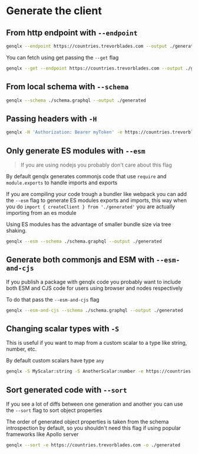 # Generate the client

## From http endpoint with `--endpoint`

```bash
genqlx --endpoint https://countries.trevorblades.com --output ./generated
```

You can fetch using get passing the `--get` flag

```bash
genqlx --get --endpoint https://countries.trevorblades.com --output ./generated
```

## From local schema with `--schema`

```bash
genqlx --schema ./schema.graphql --output ./generated
```

## Passing headers with `-H`

```bash
genqlx -H 'Authorization: Bearer myToken' -e https://countries.trevorblades.com -o ./generated
```

## Only generate ES modules with `--esm`

> If you are using nodejs you probably don't care about this flag

By default genqlx generates commonjs code that use `require` and `module.exports` to handle imports and exports

If you are compiling your code trough a bundler like webpack you can add the `--esm` flag to generate ES modules exports and imports, this way when you do `import { createClient } from './generated'` you are actually importing from an es module

Using ES modules has the advantage of smaller bundle size via tree shaking.

```bash
genqlx --esm --schema ./schema.graphql --output ./generated
```

## Generate both commonjs and ESM with `--esm-and-cjs`

If you publish a package with genqlx code you probably want to include both ESM and CJS code for users using browser and nodes respectively

To do that pass the `--esm-and-cjs` flag

```sh
genqlx --esm-and-cjs --schema ./schema.graphql --output ./generated
```

## Changing scalar types with `-S`

This is useful if you want to map from a custom scalar to a type like string, number, etc.

By default custom scalars have type `any`

```bash
genqlx -S MyScalar:string -S AnotherScalar:number -e https://countries.trevorblades.com -o ./generated
```

## Sort generated code with `--sort`

If you see a lot of diffs between one generation and another you can use the `--sort` flag to sort object properties

The order of generated object properties is taken from the schema introspection by default, so you shouldn't need this flag if using popular frameworks like Apollo server

```bash
genqlx --sort -e https://countries.trevorblades.com -o ./generated
```
